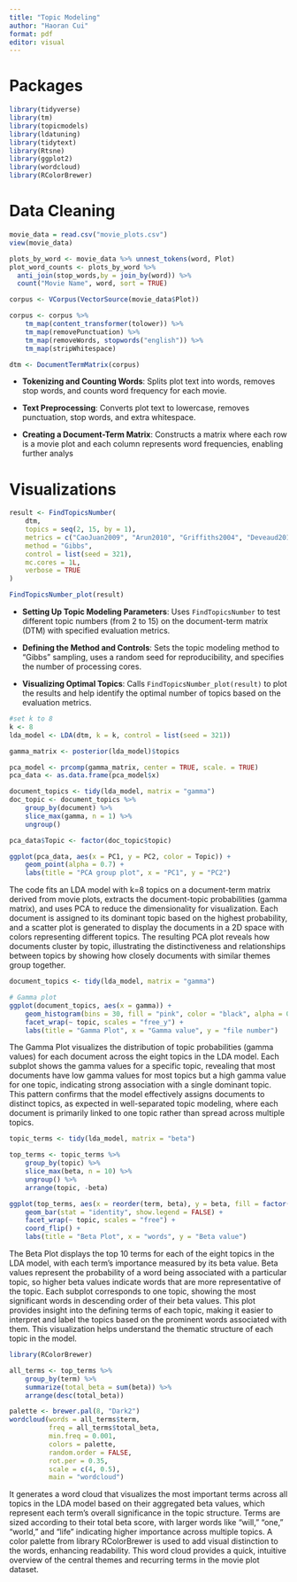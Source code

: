 ---
title: "Topic Modeling"
author: "Haoran Cui"
format: pdf
editor: visual
---

# Packages

```{r}
library(tidyverse)
library(tm)            
library(topicmodels)    
library(ldatuning)      
library(tidytext)       
library(Rtsne)          
library(ggplot2)
library(wordcloud)
library(RColorBrewer)
```

# Data Cleaning

```{r,message=FALSE}
movie_data = read.csv("movie_plots.csv")
view(movie_data)
```

```{r}
plots_by_word <- movie_data %>% unnest_tokens(word, Plot)
plot_word_counts <- plots_by_word %>%
  anti_join(stop_words,by = join_by(word)) %>%
  count("Movie Name", word, sort = TRUE)
```

```{r}
corpus <- VCorpus(VectorSource(movie_data$Plot))

corpus <- corpus %>%
    tm_map(content_transformer(tolower)) %>%
    tm_map(removePunctuation) %>%
    tm_map(removeWords, stopwords("english")) %>%
    tm_map(stripWhitespace)

dtm <- DocumentTermMatrix(corpus)
```

-   **Tokenizing and Counting Words**: Splits plot text into words, removes stop words, and counts word frequency for each movie.

```{=html}
<!-- -->
```
-   **Text Preprocessing**: Converts plot text to lowercase, removes punctuation, stop words, and extra whitespace.

-   **Creating a Document-Term Matrix**: Constructs a matrix where each row is a movie plot and each column represents word frequencies, enabling further analys

# Visualizations

```{r}
result <- FindTopicsNumber(
    dtm,
    topics = seq(2, 15, by = 1),  
    metrics = c("CaoJuan2009", "Arun2010", "Griffiths2004", "Deveaud2014"),
    method = "Gibbs",
    control = list(seed = 321),
    mc.cores = 1L,
    verbose = TRUE
)

FindTopicsNumber_plot(result)
```

-   **Setting Up Topic Modeling Parameters**: Uses `FindTopicsNumber` to test different topic numbers (from 2 to 15) on the document-term matrix (DTM) with specified evaluation metrics.

-   **Defining the Method and Controls**: Sets the topic modeling method to "Gibbs" sampling, uses a random seed for reproducibility, and specifies the number of processing cores.

-   **Visualizing Optimal Topics**: Calls `FindTopicsNumber_plot(result)` to plot the results and help identify the optimal number of topics based on the evaluation metrics.

```{r}
#set k to 8
k <- 8
lda_model <- LDA(dtm, k = k, control = list(seed = 321))
```

```{r}
gamma_matrix <- posterior(lda_model)$topics

pca_model <- prcomp(gamma_matrix, center = TRUE, scale. = TRUE)
pca_data <- as.data.frame(pca_model$x)

document_topics <- tidy(lda_model, matrix = "gamma")
doc_topic <- document_topics %>%
    group_by(document) %>%
    slice_max(gamma, n = 1) %>%
    ungroup()

pca_data$Topic <- factor(doc_topic$topic)

ggplot(pca_data, aes(x = PC1, y = PC2, color = Topic)) +
    geom_point(alpha = 0.7) +
    labs(title = "PCA group plot", x = "PC1", y = "PC2")
```

The code fits an LDA model with k=8 topics on a document-term matrix derived from movie plots, extracts the document-topic probabilities (gamma matrix), and uses PCA to reduce the dimensionality for visualization. Each document is assigned to its dominant topic based on the highest probability, and a scatter plot is generated to display the documents in a 2D space with colors representing different topics. The resulting PCA plot reveals how documents cluster by topic, illustrating the distinctiveness and relationships between topics by showing how closely documents with similar themes group together.

```{r}
document_topics <- tidy(lda_model, matrix = "gamma")

# Gamma plot
ggplot(document_topics, aes(x = gamma)) +
    geom_histogram(bins = 30, fill = "pink", color = "black", alpha = 0.7) +
    facet_wrap(~ topic, scales = "free_y") +
    labs(title = "Gamma Plot", x = "Gamma value", y = "file number")
```

The Gamma Plot visualizes the distribution of topic probabilities (gamma values) for each document across the eight topics in the LDA model. Each subplot shows the gamma values for a specific topic, revealing that most documents have low gamma values for most topics but a high gamma value for one topic, indicating strong association with a single dominant topic. This pattern confirms that the model effectively assigns documents to distinct topics, as expected in well-separated topic modeling, where each document is primarily linked to one topic rather than spread across multiple topics.

```{r}
topic_terms <- tidy(lda_model, matrix = "beta")

top_terms <- topic_terms %>%
    group_by(topic) %>%
    slice_max(beta, n = 10) %>%
    ungroup() %>%
    arrange(topic, -beta)

ggplot(top_terms, aes(x = reorder(term, beta), y = beta, fill = factor(topic))) +
    geom_bar(stat = "identity", show.legend = FALSE) +
    facet_wrap(~ topic, scales = "free") +
    coord_flip() +
    labs(title = "Beta Plot", x = "words", y = "Beta value")
```

The Beta Plot displays the top 10 terms for each of the eight topics in the LDA model, with each term's importance measured by its beta value. Beta values represent the probability of a word being associated with a particular topic, so higher beta values indicate words that are more representative of the topic. Each subplot corresponds to one topic, showing the most significant words in descending order of their beta values. This plot provides insight into the defining terms of each topic, making it easier to interpret and label the topics based on the prominent words associated with them. This visualization helps understand the thematic structure of each topic in the model.

```{r}
library(RColorBrewer)

all_terms <- top_terms %>%
    group_by(term) %>%
    summarize(total_beta = sum(beta)) %>%
    arrange(desc(total_beta))

palette <- brewer.pal(8, "Dark2")
wordcloud(words = all_terms$term, 
          freq = all_terms$total_beta, 
          min.freq = 0.001, 
          colors = palette,
          random.order = FALSE, 
          rot.per = 0.35, 
          scale = c(4, 0.5),
          main = "wordcloud")
```

It generates a word cloud that visualizes the most important terms across all topics in the LDA model based on their aggregated beta values, which represent each term's overall significance in the topic structure. Terms are sized according to their total beta score, with larger words like "will," "one," "world," and "life" indicating higher importance across multiple topics. A color palette from library RColorBrewer is used to add visual distinction to the words, enhancing readability. This word cloud provides a quick, intuitive overview of the central themes and recurring terms in the movie plot dataset.
